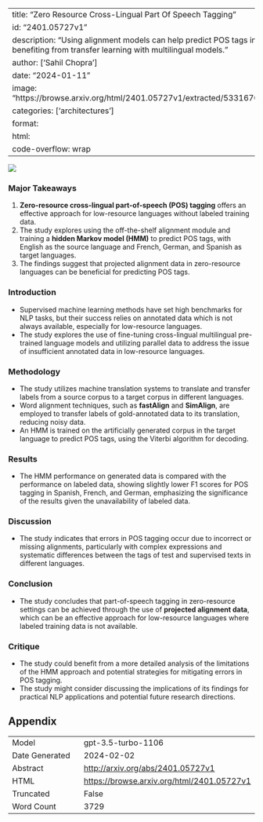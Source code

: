 
---
title: "Zero Resource Cross-Lingual Part Of Speech Tagging"
id: "2401.05727v1"
description: "Using alignment models can help predict POS tags in low-resource languages, benefiting from transfer learning with multilingual models."
author: ['Sahil Chopra']
date: "2024-01-11"
image: "https://browse.arxiv.org/html/2401.05727v1/extracted/5331670/images/fdss.drawio.png"
categories: ['architectures']
format:
  html:
    code-overflow: wrap
---

![](https://browse.arxiv.org/html/2401.05727v1/extracted/5331670/images/fdss.drawio.png)

### Major Takeaways
1. **Zero-resource cross-lingual part-of-speech (POS) tagging** offers an effective approach for low-resource languages without labeled training data.
2. The study explores using the off-the-shelf alignment module and training a **hidden Markov model (HMM)** to predict POS tags, with English as the source language and French, German, and Spanish as target languages.
3. The findings suggest that projected alignment data in zero-resource languages can be beneficial for predicting POS tags.

### Introduction
- Supervised machine learning methods have set high benchmarks for NLP tasks, but their success relies on annotated data which is not always available, especially for low-resource languages.
- The study explores the use of fine-tuning cross-lingual multilingual pre-trained language models and utilizing parallel data to address the issue of insufficient annotated data in low-resource languages.

### Methodology
- The study utilizes machine translation systems to translate and transfer labels from a source corpus to a target corpus in different languages.
- Word alignment techniques, such as **fastAlign** and **SimAlign**, are employed to transfer labels of gold-annotated data to its translation, reducing noisy data.
- An HMM is trained on the artificially generated corpus in the target language to predict POS tags, using the Viterbi algorithm for decoding.

### Results
- The HMM performance on generated data is compared with the performance on labeled data, showing slightly lower F1 scores for POS tagging in Spanish, French, and German, emphasizing the significance of the results given the unavailability of labeled data.

### Discussion
- The study indicates that errors in POS tagging occur due to incorrect or missing alignments, particularly with complex expressions and systematic differences between the tags of test and supervised texts in different languages.

### Conclusion
- The study concludes that part-of-speech tagging in zero-resource settings can be achieved through the use of **projected alignment data**, which can be an effective approach for low-resource languages where labeled training data is not available.

### Critique
- The study could benefit from a more detailed analysis of the limitations of the HMM approach and potential strategies for mitigating errors in POS tagging.
- The study might consider discussing the implications of its findings for practical NLP applications and potential future research directions.

## Appendix

|          |          |
|----------|----------|
| Model     | gpt-3.5-turbo-1106       |
| Date Generated     | 2024-02-02       |
| Abstract | [http://arxiv.org/abs/2401.05727v1](http://arxiv.org/abs/2401.05727v1)        |
| HTML     | [https://browse.arxiv.org/html/2401.05727v1](https://browse.arxiv.org/html/2401.05727v1)       |
| Truncated       | False       |
| Word Count       | 3729       |